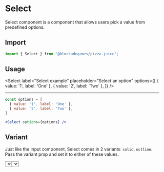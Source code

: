 
# Select

Select component is a component that allows users pick a value from predefined options.

## Import

```jsx
import { Select } from '@blockadegames/pizza-juice';
```

## Usage

<Select
  label="Select example"
  placeholder="Select an option"
  options={[
    { value: '1', label: 'One' },
    { value: '2', label: 'Two' },
  ]}
/>

---

```jsx
const options = [
  { value: '1', label: 'One' },
  { value: '2', label: 'Two' },
]

<Select options={options} />
```

## Variant

Just like the input component, Select comes in 2 variants: `solid`, `outline`. Pass the variant prop and set it to either of these values.

<Stack direction="column">
  <Select label="Solid" variant="solid" />
  <Select label="Outline" variant="outline" />
</Stack>

### Props

| Attribute   | Type                      | Description                                                       | Default   |
| ----------- | ------------------------- | ----------------------------------------------------------------- | --------- |
| options     | `Array<{ value, label }>` | Array of options to be displayed                                  | `[]`      |
| variant     | [Variant](#variant)       | Select variant style                                              | `outline` |
| label       | `string`                  | Add label tag on top of select                                    | `-`       |
| placeholder | `string`                  | Add option item with empty value and placeholder value            | `-`       |
| hint        | `string`                  | The message that tells users more details about the form section  | `-`       |
| error       | `string`                  | Show error message when select is invalid                         | `-`       |
| disabled    | `boolean`                 | When `true`, prevents the user from interacting with the checkbox | `-`       |
| name        | `string`                  | The name of the select                                            | `-`       |
| required    | `boolean`                 | When `true`, indicates that select is required                    | `-`       |
| value       | `string`                  | Selected option value                                             | `-`       |
| onChange    | `(value: string) => void` | Callback fired when the value is changed                          | `-`       |
